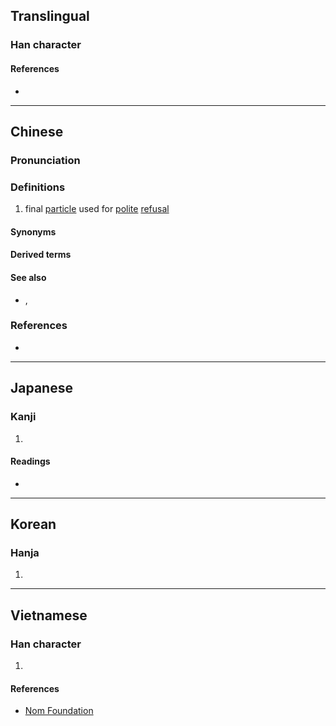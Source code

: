 {{character info/new}}
==Translingual==

===Han character===
{{Han char|rn=30|rad=口|as=11|sn=14|four=|canj=RTJS|ids=⿰口勒}}

====References====
* {{Han ref|kx=0206.201|dkj=04234|dj=0429.200|hdz=10673.110|uh=561E|ud=22046}}

----

==Chinese==
{{zh-forms}}

===Pronunciation===
{{zh-pron
|m=lei,lē
|c=laak3,lak3,laa3,laa1
|cat=part
}}

===Definitions===
{{zh-hanzi}}

# {{lb|zh|Cantonese}} final [[particle]] used for [[polite]] [[refusal]]

====Synonyms====
{{zh-dial|曾孫}}

====Derived terms====
{{zh-der|得嘞}}

====See also====
* {{zh-l|啦}}, {{zh-l|喇}}

===References===
* {{R:yue:jyut.net}}

----

==Japanese==

===Kanji===
{{ja-kanji|grade=|rs=口11}}

# {{rfdef|ja|sort=口11}}

====Readings====
* {{ja-readings|on=[[ろく]] (roku)|kun=}}

----

==Korean==

===Hanja===
{{ko-hanja|hangeul=륵|rv=reuk|mr=rŭk}}

# {{rfdef|ko|sort=口11}}

----

==Vietnamese==

===Han character===
{{vi-hantu|[[dốc]]|rs=口11}}

# {{rfdef|vi|sort=口11}}

====References====
* [http://nomfoundation.org/common/nom_details.php?codepoint=561e Nom Foundation]